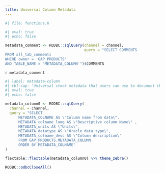 ```yaml
---
title: Universal Column Metadata
---
```


```r
#| file: functions.R
```

```r
#| eval: true
#| echo: false

metadata_comment <- RODBC::sqlQuery(channel = channel,
                                    query = "SELECT COMMENTS
FROM all_tab_comments
WHERE owner = 'GAP_PRODUCTS'
AND TABLE_NAME = 'METADATA_COLUMN'")$COMMENTS
```

`r metadata_comment`

```r
#| label: metadata-column
#| tbl-cap: "Universal stock metadata that users can use to document their table columns. "
#| eval: true
#| echo: false

metadata_column0 <- RODBC::sqlQuery(
  channel = channel, 
  query = "SELECT  
      METADATA_COLNAME AS \"Column name from data\", 
      METADATA_colname_long AS \"Descriptive column Name\" ,
      METADATA_units AS \"Units\",
      METADATA_datatype AS \"Oracle data type\",
      METADATA_colname_desc AS \"Column description\"
      FROM GAP_PRODUCTS.METADATA_COLUMN 
      ORDER BY METADATA_COLNAME"
)

flextable::flextable(metadata_column0) %>% theme_zebra()
```

```r
RODBC::odbcCloseAll()
```
